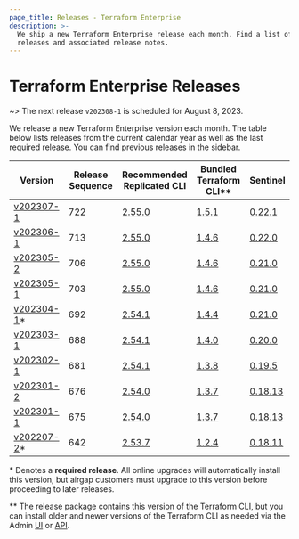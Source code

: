 ```yaml
---
page_title: Releases - Terraform Enterprise
description: >-
  We ship a new Terraform Enterprise release each month. Find a list of recent
  releases and associated release notes.
---
```


# Terraform Enterprise Releases

~> The next release `v202308-1` is scheduled for August 8, 2023.

We release a new Terraform Enterprise version each month. The table below lists releases from the current calendar year as well as the last required release. You can find previous releases in the sidebar.

| Version                                            | Release Sequence | Recommended<br /> Replicated CLI                                     | Bundled <br />Terraform CLI**                                       | Sentinel                                                                               |
| -------------------------------------------------- | ---------------- | -------------------------------------------------------------------- | ------------------------------------------------------------------- | -------------------------------------------------------------------------------------- |
| [v202307-1](/terraform/enterprise/releases/2023/v202307-1)   | 722              | [2.55.0](https://release-notes.replicated.com/release-notes/2.55.0/) | [1.5.1](https://github.com/hashicorp/terraform/releases/tag/v1.5.1) | [0.22.1](https://docs.hashicorp.com/sentinel/changelog#0-22-1-june-22-2023)            |
| [v202306-1](/terraform/enterprise/releases/2023/v202306-1)   | 713              | [2.55.0](https://release-notes.replicated.com/release-notes/2.55.0/) | [1.4.6](https://github.com/hashicorp/terraform/releases/tag/v1.4.6) | [0.22.0](https://docs.hashicorp.com/sentinel/changelog#0-22-0-may-31-2023)             |
| [v202305-2](/terraform/enterprise/releases/2023/v202305-2)   | 706              | [2.55.0](https://release-notes.replicated.com/release-notes/2.55.0/) | [1.4.6](https://github.com/hashicorp/terraform/releases/tag/v1.4.6) | [0.21.0](https://docs.hashicorp.com/sentinel/changelog#0-21-0-march-8-2023)            |
| [v202305-1](/terraform/enterprise/releases/2023/v202305-1)   | 703              | [2.55.0](https://release-notes.replicated.com/release-notes/2.55.0/) | [1.4.6](https://github.com/hashicorp/terraform/releases/tag/v1.4.6) | [0.21.0](https://docs.hashicorp.com/sentinel/changelog#0-21-0-march-8-2023)            |
| [v202304-1](/terraform/enterprise/releases/2023/v202304-1)\*   | 692              | [2.54.1](https://release-notes.replicated.com/release-notes/2.54.1/) | [1.4.4](https://github.com/hashicorp/terraform/releases/tag/v1.4.4) | [0.21.0](https://docs.hashicorp.com/sentinel/changelog#0-21-0-march-8-2023)            |
| [v202303-1](/terraform/enterprise/releases/2023/v202303-1)   | 688              | [2.54.1](https://release-notes.replicated.com/release-notes/2.54.1/) | [1.4.0](https://github.com/hashicorp/terraform/releases/tag/v1.4.0) | [0.20.0](https://docs.hashicorp.com/sentinel/changelog#0-20-0-february-16-2023)        |
| [v202302-1](/terraform/enterprise/releases/2023/v202302-1)   | 681              | [2.54.1](https://release-notes.replicated.com/release-notes/2.54.1/) | [1.3.8](https://github.com/hashicorp/terraform/releases/tag/v1.3.8) | [0.19.5](https://docs.hashicorp.com/sentinel/v0.19.x/changelog#0-19-5-february-9-2023) |
| [v202301-2](/terraform/enterprise/releases/2023/v202301-2)   | 676              | [2.54.0](https://release-notes.replicated.com/release-notes/2.54.0/) | [1.3.7](https://github.com/hashicorp/terraform/releases/tag/v1.3.7) | [0.18.13](https://docs.hashicorp.com/sentinel/changelog#0-18-13-october-31-2022)       |
| [v202301-1](/terraform/enterprise/releases/2023/v202301-1)   | 675              | [2.54.0](https://release-notes.replicated.com/release-notes/2.54.0/) | [1.3.7](https://github.com/hashicorp/terraform/releases/tag/v1.3.7) | [0.18.13](https://docs.hashicorp.com/sentinel/changelog#0-18-13-october-31-2022)       |
| [v202207-2](/terraform/enterprise/releases/2022/v202207-2)\* | 642              | [2.53.7](https://release-notes.replicated.com/release-notes/2.53.7/) | [1.2.4](https://github.com/hashicorp/terraform/releases/tag/v1.2.4) | [0.18.11](https://docs.hashicorp.com/sentinel/changelog#0-18-11-june-8-2022)           |

\* Denotes a <strong>required release</strong>. All online upgrades will automatically install this version, but airgap customers must upgrade to this version before proceeding to later releases.

\** The release package contains this version of the Terraform CLI, but you can install older and newer versions of the Terraform CLI as needed via the Admin [UI](/terraform/enterprise/admin/application/resources#managing-terraform-versions) or [API](/terraform/enterprise/api-docs/admin/terraform-versions).
